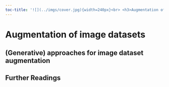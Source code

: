 ```yaml
---
toc-title: '![](../imgs/cover.jpg){width=240px}<br> <h3>Augmentation of image datasets</h3>'
---
```


# Augmentation of image datasets

## (Generative) approaches for image dataset augmentation

## Further Readings


